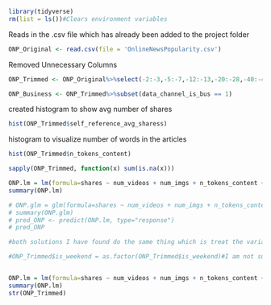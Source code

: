 ```r
library(tidyverse)
rm(list = ls())#Clears environment variables
```


Reads in the .csv file which has already been added to the project folder
```r
ONP_Original <- read.csv(file = 'OnlineNewsPopularity.csv')
```

Removed Unnecessary Columns
```r
ONP_Trimmed <- ONP_Original%>%select(-2:-3,-5:-7,-12:-13,-20:-28,-40:-44)
```


```r
ONP_Business <- ONP_Trimmed%>%subset(data_channel_is_bus == 1)
```

created histogram to show avg number of shares
```r
hist(ONP_Trimmed$self_reference_avg_sharess)
```

histogram to visualize number of words in the articles 
```r
hist(ONP_Trimmed$n_tokens_content)
```
```r
sapply(ONP_Trimmed, function(x) sum(is.na(x)))
```

```r
ONP.lm = lm(formula=shares ~ num_videos + num_imgs + n_tokens_content + rate_positive_words+rate_negative_words, data = ONP_Trimmed)
summary(ONP.lm)
```
```r
# ONP.glm = glm(formula=shares ~ num_videos + num_imgs + n_tokens_content + rate_positive_words+rate_negative_words, data = ONP_Trimmed)
# summary(ONP.glm)
# pred_ONP <- predict(ONP.lm, type="response")
# pred_ONP
```
```r
#both solutions I have found do the same thing which is treat the variable as a factor. Either by changing it to a factor before runing the model or buy specifying that you want that variable treated as a factor in the model. 

#ONP_Trimmed$is_weekend = as.factor(ONP_Trimmed$is_weekend)#I am not sure if this is working correctly but I read that as long as the variable is a factor, R will know it is being looked at categorically 


ONP.lm = lm(formula=shares ~ num_videos + num_imgs + n_tokens_content + rate_positive_words+rate_negative_words+is_weekend+factor(data_channel_is_socmed), data = ONP_Trimmed)
summary(ONP.lm)
str(ONP_Trimmed)
```


